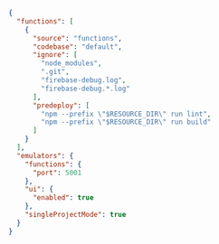 
```json 
{
  "functions": [
    {
      "source": "functions",
      "codebase": "default",
      "ignore": [
        "node_modules",
        ".git",
        "firebase-debug.log",
        "firebase-debug.*.log"
      ],
      "predeploy": [
        "npm --prefix \"$RESOURCE_DIR\" run lint",
        "npm --prefix \"$RESOURCE_DIR\" run build"
      ]
    }
  ],
  "emulators": {
    "functions": {
      "port": 5001
    },
    "ui": {
      "enabled": true
    },
    "singleProjectMode": true
  }
}
```
      